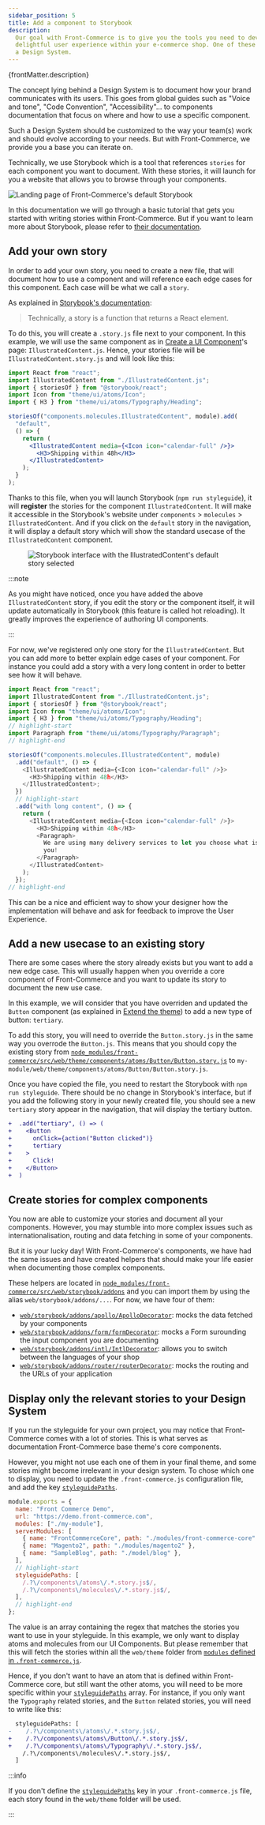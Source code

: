```yaml
---
sidebar_position: 5
title: Add a component to Storybook
description:
  Our goal with Front-Commerce is to give you the tools you need to develop a
  delightful user experience within your e-commerce shop. One of these tools is
  a Design System.
---
```


<p>{frontMatter.description}</p>


The concept lying behind a Design System is to document how your brand
communicates with its users. This goes from global guides such as "Voice and
tone", "Code Convention", "Accessibility"… to components documentation that
focus on where and how to use a specific component.

Such a Design System should be customized to the way your team(s) work and
should evolve according to your needs. But with Front-Commerce, we provide you a
base you can iterate on.

Technically, we use Storybook which is a tool that references `stories` for each
component you want to document. With these stories, it will launch for you a
website that allows you to browse through your components.

![Landing page of Front-Commerce's default Storybook](./assets/storybook.png)

In this documentation we will go through a basic tutorial that gets you started
with writing stories within Front-Commerce. But if you want to learn more about
Storybook, please refer to
[their documentation](https://storybook.js.org/basics/writing-stories/).

<!-- TODO For more detailed information about Front-Commerce specific configurations of Storybook, please refer to TODO -->

## Add your own story

In order to add your own story, you need to create a new file, that will
document how to use a component and will reference each edge cases for this
component. Each case will be what we call a `story`.

As explained in
[Storybook's documentation](https://storybook.js.org/basics/writing-stories/):

> Technically, a story is a function that returns a React element.

To do this, you will create a `.story.js` file next to your component. In this
example, we will use the same component as in
[Create a UI Component](./create-a-ui-component)'s page:
`IllustratedContent.js`. Hence, your stories file will be
`IllustratedContent.story.js` and will look like this:

```jsx title="web/theme/components/molecules/IllustratedContent/IllustratedContent.story.js"
import React from "react";
import IllustratedContent from "./IllustratedContent.js";
import { storiesOf } from "@storybook/react";
import Icon from "theme/ui/atoms/Icon";
import { H3 } from "theme/ui/atoms/Typography/Heading";

storiesOf("components.molecules.IllustratedContent", module).add(
  "default",
  () => {
    return (
      <IllustratedContent media={<Icon icon="calendar-full" />}>
        <H3>Shipping within 48h</H3>
      </IllustratedContent>
    );
  }
);
```

Thanks to this file, when you will launch Storybook (`npm run styleguide`), it
will **register** the stories for the component `IllustratedContent`. It will
make it accessible in the Storybook's website under `components` > `molecules`
\> `IllustratedContent`. And if you click on the `default` story in the
navigation, it will display a default story which will show the standard usecase
of the `IllustratedContent` component.

<Figure>

![Storybook interface with the IllustratedContent's default story selected](./assets/illustrated-content-story.png)

</Figure>

:::note

As you might have noticed, once you have added the above `IllustratedContent`
story, if you edit the story or the component itself, it will update
automatically in Storybook (this feature is called hot reloading). It greatly
improves the experience of authoring UI components.

:::

For now, we've registered only one story for the `IllustratedContent`. But you
can add more to better explain edge cases of your component. For instance you
could add a story with a very long content in order to better see how it will
behave.

```js title="web/theme/components/molecules/IllustratedContent/IllustratedContent.story.js"
import React from "react";
import IllustratedContent from "./IllustratedContent.js";
import { storiesOf } from "@storybook/react";
import Icon from "theme/ui/atoms/Icon";
import { H3 } from "theme/ui/atoms/Typography/Heading";
// highlight-start
import Paragraph from "theme/ui/atoms/Typography/Paragraph";
// highlight-end

storiesOf("components.molecules.IllustratedContent", module)
  .add("default", () => {
    <IllustratedContent media={<Icon icon="calendar-full" />}>
      <H3>Shipping within 48h</H3>
    </IllustratedContent>;
  })
  // highlight-start
  .add("with long content", () => {
    return (
      <IllustratedContent media={<Icon icon="calendar-full" />}>
        <H3>Shipping within 48h</H3>
        <Paragraph>
          We are using many delivery services to let you choose what is best for
          you!
        </Paragraph>
      </IllustratedContent>
    );
  });
// highlight-end
```

This can be a nice and efficient way to show your designer how the
implementation will behave and ask for feedback to improve the User Experience.

## Add a new usecase to an existing story

There are some cases where the story already exists but you want to add a new
edge case. This will usually happen when you override a core component of
Front-Commerce and you want to update its story to document the new use case.

In this example, we will consider that you have overriden and updated the
`Button` component (as explained in [Extend the theme](./extend-the-theme)) to
add a new type of button: `tertiary`.

To add this story, you will need to override the `Button.story.js` in the same
way you overrode the `Button.js`. This means that you should copy the existing
story from
[`node_modules/front-commerce/src/web/theme/components/atoms/Button/Button.story.js`](https://gitlab.com/front-commerce/front-commerce/blob/main/src/web/theme/components/atoms/Button/Button.story.js)
to `my-module/web/theme/components/atoms/Button/Button.story.js`.

Once you have copied the file, you need to restart the Storybook with
`npm run styleguide`. There should be no change in Storybook's interface, but if
you add the following story in your newly created file, you should see a new
`tertiary` story appear in the navigation, that will display the tertiary
button.

```diff
+  .add("tertiary", () => (
+    <Button
+      onClick={action("Button clicked")}
+      tertiary
+    >
+      Click!
+    </Button>
+  )
```

## Create stories for complex components

You now are able to customize your stories and document all your components.
However, you may stumble into more complex issues such as internationalisation,
routing and data fetching in some of your components.

But it is your lucky day! With Front-Commerce's components, we have had the same
issues and have created helpers that should make your life easier when
documenting those complex components.

These helpers are located in
[`node_modules/front-commerce/src/web/storybook/addons`](https://gitlab.com/front-commerce/front-commerce/tree/main/src/web/storybook/addons)
and you can import them by using the alias `web/storybook/addons/...`. For now,
we have four of them:

- [`web/storybook/addons/apollo/ApolloDecorator`](https://gitlab.com/front-commerce/front-commerce/blob/main/src/web/storybook/addons/apollo/ApolloDecorator.js):
  mocks the data fetched by your components
- [`web/storybook/addons/form/formDecorator`](https://gitlab.com/front-commerce/front-commerce/blob/main/src/web/storybook/addons/form/formDecorator.js):
  mocks a Form surounding the input component you are documenting
- [`web/storybook/addons/intl/IntlDecorator`](https://gitlab.com/front-commerce/front-commerce/blob/main/src/web/storybook/addons/intl/IntlDecorator.js):
  allows you to switch between the languages of your shop
- [`web/storybook/addons/router/routerDecorator`](https://gitlab.com/front-commerce/front-commerce/blob/main/src/web/storybook/addons/router/routerDecorator.js):
  mocks the routing and the URLs of your application

<!-- TODO document usage of each of these helpers -->

## Display only the relevant stories to your Design System

If you run the styleguide for your own project, you may notice that
Front-Commerce comes with a lot of stories. This is what serves as documentation
Front-Commerce base theme's core components.

However, you might not use each one of them in your final theme, and some
stories might become irrelevant in your design system. To chose which one to
display, you need to update the `.front-commerce.js` configuration file, and add
the key [`styleguidePaths`](/docs/reference/front-commerce-js#styleguidePaths).

```js title=".front-commerce.js"
module.exports = {
  name: "Front Commerce Demo",
  url: "https://demo.front-commerce.com",
  modules: ["./my-module"],
  serverModules: [
    { name: "FrontCommerceCore", path: "./modules/front-commerce-core" },
    { name: "Magento2", path: "./modules/magento2" },
    { name: "SampleBlog", path: "./model/blog" },
  ],
  // highlight-start
  styleguidePaths: [
    /.?\/components\/atoms\/.*.story.js$/,
    /.?\/components\/molecules\/.*.story.js$/,
  ],
  // highlight-end
};
```

The value is an array containing the regex that matches the stories you want to
use in your styleguide. In this example, we only want to display atoms and
molecules from our UI Components. But please remember that this will fetch the
stories within all the `web/theme` folder from
[`modules` defined in `.front-commerce.js`](/docs/reference/front-commerce-js#modules).

Hence, if you don't want to have an atom that is defined within Front-Commerce
core, but still want the other atoms, you will need to be more specific within
your [`styleguidePaths`](/docs/reference/front-commerce-js#styleguidePaths)
array. For instance, if you only want the `Typography` related stories, and the
`Button` related stories, you will need to write like this:

```diff
  styleguidePaths: [
-    /.?\/components\/atoms\/.*.story.js$/,
+    /.?\/components\/atoms\/Button\/.*.story.js$/,
+    /.?\/components\/atoms\/Typography\/.*.story.js$/,
    /.?\/components\/molecules\/.*.story.js$/,
  ]
```

:::info

If you don't define the
[`styleguidePaths`](/docs/reference/front-commerce-js#styleguidePaths) key in
your `.front-commerce.js` file, each story found in the `web/theme` folder will
be used.

:::
